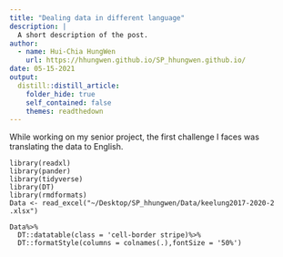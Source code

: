 ```yaml
---
title: "Dealing data in different language"
description: |
  A short description of the post.
author:
  - name: Hui-Chia HungWen
    url: https://hhungwen.github.io/SP_hhungwen.github.io/
date: 05-15-2021
output:
  distill::distill_article:
    folder_hide: true
    self_contained: false
    themes: readthedown
---
```


While working on my senior project, the first challenge I faces was translating the data to English. 
```
library(readxl)
library(pander)
library(tidyverse)
library(DT)
library(rmdformats)
Data <- read_excel("~/Desktop/SP_hhungwen/Data/keelung2017-2020-2 .xlsx")

Data%>%
  DT::datatable(class = 'cell-border stripe)%>%
  DT::formatStyle(columns = colnames(.),fontSize = '50%')
```

    

